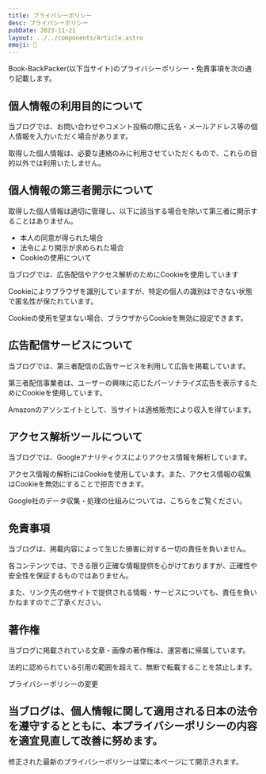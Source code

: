```yaml
---
title: プライバシーポリシー
desc: プライバシーポリシー
pubDate: 2023-11-21
layout: ../../components/Article.astro
emoji: 📜
---
```

Book-BackPacker(以下当サイト)のプライバシーポリシー・免責事項を次の通り記載します。

## 個人情報の利用目的について

当ブログでは、お問い合わせやコメント投稿の際に氏名・メールアドレス等の個人情報を入力いただく場合があります。

取得した個人情報は、必要な連絡のみに利用させていただくもので、これらの目的以外では利用いたしません。

## 個人情報の第三者開示について

取得した個人情報は適切に管理し、以下に該当する場合を除いて第三者に開示することはありません。

- 本人の同意が得られた場合
- 法令により開示が求められた場合
- Cookieの使用について

当ブログでは、広告配信やアクセス解析のためにCookieを使用しています

Cookieによりブラウザを識別していますが、特定の個人の識別はできない状態で匿名性が保たれています。

Cookieの使用を望まない場合、ブラウザからCookieを無効に設定できます。

## 広告配信サービスについて

当ブログでは、第三者配信の広告サービスを利用して広告を掲載しています。

第三者配信事業者は、ユーザーの興味に応じたパーソナライズ広告を表示するためにCookieを使用しています。

Amazonのアソシエイトとして、当サイトは適格販売により収入を得ています。

## アクセス解析ツールについて

当ブログでは、Googleアナリティクスによりアクセス情報を解析しています。

アクセス情報の解析にはCookieを使用しています。また、アクセス情報の収集はCookieを無効にすることで拒否できます。

Google社のデータ収集・処理の仕組みについては、こちらをご覧ください。

## 免責事項

当ブログは、掲載内容によって生じた損害に対する一切の責任を負いません。

各コンテンツでは、できる限り正確な情報提供を心がけておりますが、正確性や安全性を保証するものではありません。

また、リンク先の他サイトで提供される情報・サービスについても、責任を負いかねますのでご了承ください。

## 著作権

当ブログに掲載されている文章・画像の著作権は、運営者に帰属しています。

法的に認められている引用の範囲を超えて、無断で転載することを禁止します。

プライバシーポリシーの変更

## 当ブログは、個人情報に関して適用される日本の法令を遵守するとともに、本プライバシーポリシーの内容を適宜見直して改善に努めます。

修正された最新のプライバシーポリシーは常に本ページにて開示されます。
